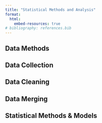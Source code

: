 ```yaml
---
title: "Statistical Methods and Analysis"
format:
  html:
    embed-resources: true
# bibliography: references.bib
---
```


## Data Methods

## Data Collection

## Data Cleaning

## Data Merging

## Statistical Methods & Models


